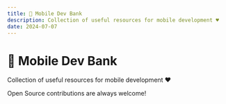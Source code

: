 ```yaml
---
title: 🏦 Mobile Dev Bank
description: Collection of useful resources for mobile development ♥️
date: 2024-07-07
---
```



# 🏦 Mobile Dev Bank
Collection of useful resources for mobile development ♥️

<Callout type="warning" emoji="💐">
  Open Source contributions are always welcome!
</Callout>

 <BankTable
      resources={mobile}
      title="Mobile Development Resources"
  />

